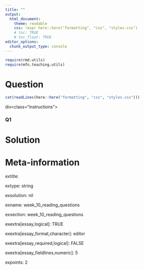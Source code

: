 ```yaml
---
title: ""
output:  
  html_document:
    theme: readable
    css: !expr here::here("formatting", "css", "styles.css")
    # toc: TRUE
    # toc_float: TRUE
editor_options:
  chunk_output_type: console
---
```



```r
require(rmd.utils)
require(mfn.teaching.utils)

```



Question
========

```r
cat(readLines(here::here("formatting", "css", "styles.css")))
```


div<class="instructions">



</div>


<div class="questions">

### Q1

</div>





Solution
========



Meta-information
================

extitle: 

extype: string

exsolution: nil

exname: week_10_reading_questions

exsection: week_10_reading_questions

exextra[essay,logical]: TRUE

exextra[essay_format,character]: editor

exextra[essay_required,logical]: FALSE

exextra[essay_fieldlines,numeric]: 5

expoints: 2
